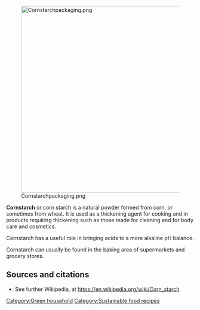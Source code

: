 [[File:Cornstarchpackaging.png|center|500px]]

'''Cornstarch''' or corn starch is a natural powder formed from corn, or sometimes from wheat. It is used as a thickening agent for cooking and in products requiring thickening such as those made for cleaning and for body care and cosmetics.

Cornstarch has a useful role in bringing acids to a more alkaline pH balance.

Cornstarch can usually be found in the baking area of supermarkets and grocery stores.

== Sources and citations ==

*See further Wikipedia, at https://en.wikipedia.org/wiki/Corn_starch

{{stub}}

[[Category:Green household]]
[[Category:Sustainable food recipes]]